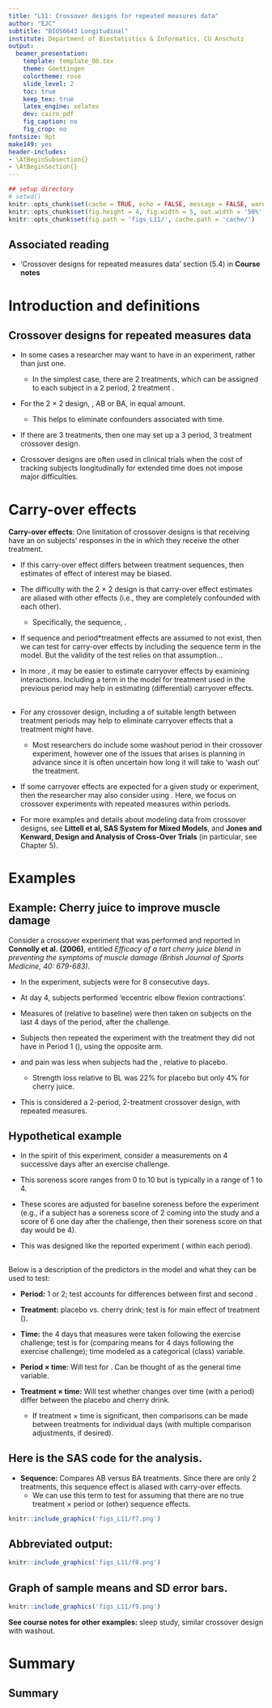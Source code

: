 ```yaml
---
title: "L11: Crossover designs for repeated measures data"
author: "EJC"
subtitle: "BIOS6643 Longitudinal"
institute: Department of Biostatistics & Informatics, CU Anschutz
output:
  beamer_presentation:
    template: template_00.tex
    theme: Goettingen
    colortheme: rose  
    slide_level: 2
    toc: true
    keep_tex: true
    latex_engine: xelatex
    dev: cairo_pdf
    fig_caption: no
    fig_crop: no
fontsize: 9pt
make149: yes
header-includes:
- \AtBeginSubsection{}
- \AtBeginSection{}
---
```

\newcommand{\textcm}{\textcolor{magenta}}

```r
## setup directory
# setwd()
knitr::opts_chunk$set(cache = TRUE, echo = FALSE, message = FALSE, warning = FALSE)
knitr::opts_chunk$set(fig.height = 4, fig.width = 5, out.width = '50%', fig.align='center')
knitr::opts_chunk$set(fig.path = 'figs_L11/', cache.path = 'cache/')
```


## Associated reading

\vspace{\baselineskip}

  - 'Crossover designs for repeated measures data' section (5.4) in **Course notes**


# Introduction and definitions

## Crossover designs for repeated measures data

- In some cases a researcher may want to have \textcm{each subject try multiple treatments} in an experiment, rather than just one.  
  - In the simplest case, there are 2 treatments, which can be assigned to each subject in a 2 period, 2 treatment \textcm{(2 $\times$ 2) crossover design}.

- For the 2 $\times$ 2 design, \textcm{subjects are usually randomly assigned an order of treatments}, AB or BA, in equal amount.  
  - This helps to eliminate confounders associated with time.

- If there are 3 treatments, then one may set up a 3 period, 3 treatment crossover design.  

- Crossover designs are often used in clinical trials when the cost of tracking subjects longitudinally for extended time does not impose major difficulties.

# Carry-over effects

**Carry-over effects**:  One limitation of crossover designs is that receiving \textcm{one treatment first may} have an \textcm{influence} on subjects' responses in the \textcm{subsequent period} in which they receive the other treatment.

- If this carry-over effect differs between treatment sequences, then estimates of effect of interest may be biased.

- The difficulty with the 2 $\times$ 2 design is that carry-over effect estimates are aliased with other effects (i.e., they are completely confounded with each other).  
  - Specifically, the sequence, \textcm{carry-over and period*treatment effects are aliased}. 
 
- If sequence and period*treatment effects are assumed to not exist, then we can test for carry-over effects by including the sequence term in the model.  But the validity of the test relies on that assumption…

- In more \textcm{complex models}, it may be easier to estimate carryover effects by examining interactions.  Including a term in the model for treatment used in the previous period may help in estimating (differential) carryover effects.

##

- For any crossover design, including a \textcm{washout period} of suitable length between treatment periods may help to eliminate carryover effects that a treatment might have.  
  - Most researchers do include some washout period in their crossover experiment, however one of the issues that arises is planning in advance \textcm{how long this should be} since it is often uncertain how long it will take to 'wash out' the treatment.

- If some carryover effects are expected for a given study or experiment, then the researcher may also consider using \textcm{alternative designs}.  Here, we focus on crossover experiments with repeated measures within periods.  

- For more examples and details about modeling data from crossover designs, see  **Littell et al, SAS System for Mixed Models**, and **Jones and Kenward, Design and Analysis of Cross-Over Trials** (in particular, see Chapter 5).

# Examples

## Example: Cherry juice to improve muscle damage
Consider a crossover experiment that was performed and reported in **Connolly et al. (2006)**, entitled *Efficacy of a tart cherry juice blend in preventing the symptoms of muscle damage (British Journal of Sports Medicine, 40: 679-683)*.

- In the experiment, subjects were \textcm{randomized to receive cherry juice twice a day or placebo drink} for 8 consecutive days.

- At day 4, subjects performed 'eccentric elbow flexion contractions'.

- Measures of \textcm{strength and pain after the challenge} (relative to baseline) were then taken on subjects on the last 4 days of the period, after the challenge.  

- Subjects then repeated the experiment with the treatment they did not have in Period 1 (\textcm{crossover}), using the opposite arm.  

- \textcm{Mean strength was greater} and pain was less when subjects had the \textcm{cherry drink}, relative to placebo.  

  - Strength loss relative to BL was 22% for placebo but only 4% for cherry juice.  

- This is considered a 2-period, 2-treatment crossover design, with repeated measures.  

##
## Hypothetical example

- In the spirit of this experiment, consider a \textcm{hypothetical data set involving muscle soreness} measurements on 4 successive days after an exercise challenge.  

- This soreness score ranges from 0 to 10 but is typically in a range of 1 to 4.  

- These scores are adjusted for baseline soreness before the experiment (e.g., if a subject has a soreness score of 2 coming into the study and a score of 6 one day after the challenge, then their soreness score on that day would be 4).  

- This was designed like the reported experiment (\textcm{2 $\times$ 2 crossover, 4 repeated measures} within each period).

##

Below is a description of the predictors in the model and what they can be used to test:

- **Period:**  1 or 2; test accounts for differences between first and second \textcm{time periods}.

- **Treatment:** placebo vs. cherry drink; test is for main effect of treatment (\textcm{comparing treatment means}). 

- **Time:**  the 4 days that measures were taken following the exercise challenge; test is for \textcm{main effect of time} (comparing means for 4 days following the exercise challenge); time modeled as a categorical (class) variable.

- **Period $\times$ time:**  Will test for \textcm{differences between time patterns between the two periods}.  Can be thought of as the general time variable.

- **Treatment $\times$ time:**  Will test whether changes over time (with a period) differ between the placebo and cherry drink.  
  - If treatment $\times$ time is significant, then comparisons can be made between treatments for individual days (with multiple comparison adjustments, if desired). 


## Here is the SAS code for the analysis.
- **Sequence:**  Compares AB versus BA treatments.  Since there are only 2 treatments, this sequence effect is aliased with carry-over effects.  
  - We can use this term to test for \textcm{carry-over effects} assuming that there are no true treatment $\times$ period or (other) sequence effects. 

```r
knitr::include_graphics('figs_L11/f7.png')
```

## Abbreviated output:

```r
knitr::include_graphics('figs_L11/f8.png')
```
\textcm{How do we interpret the results?}

## Graph of sample means and SD error bars.


```r
knitr::include_graphics('figs_L11/f9.png')
```

**See course notes for other examples:**  sleep study, similar crossover design with washout.

# Summary
## Summary










